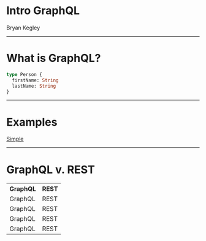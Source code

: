 

# Intro GraphQL

Bryan Kegley

---

<Split>

# What is GraphQL?

```graphql
type Person {
  firstName: String
  lastName: String
}
```

</Split>

---

# Examples

[Simple](localhost:34567/graphql-simple)

---

# GraphQL v. REST

<div>
  <table>
    <tr>
      <th>GraphQL</th>
      <th>REST</th>
    </tr>
    <Appear>
      <tr>
        <td>GraphQL</td>
        <td>REST</td>
      </tr>
      <tr>
        <td>GraphQL</td>
        <td>REST</td>
      </tr>
      <tr>
        <td>GraphQL</td>
        <td>REST</td>
      </tr>
      <tr>
        <td>GraphQL</td>
        <td>REST</td>
      </tr>
    </Appear>
  </table>
</div>
